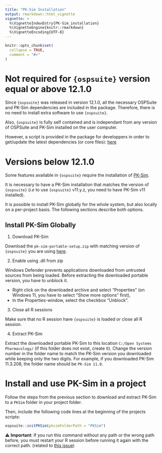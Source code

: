 ```yaml
---
title: "PK-Sim Installation"
output: rmarkdown::html_vignette
vignette: >
  %\VignetteIndexEntry{PK-Sim_installation}
  %\VignetteEngine{knitr::rmarkdown}
  %\VignetteEncoding{UTF-8}
---
```


```r
knitr::opts_chunk$set(
  collapse = TRUE,
  comment = "#>"
)
```

# Not required for `{ospsuite}` version equal or above 12.1.0

Since `{ospsuite}` was released in version 12.1.0, all the necessary OSPSuite 
and PK-Sim dependencies are included in the package. Therefore, there is no need
to install extra software to use `{ospsuite}`.

Also, `{ospsuite}` is fully self contained and is independant from any  version 
of OSPSuite and PK-Sim installed on the user computer.


However, a script is provided in the package for developpers in order to get/update the latest dependencies (or core files): [here](https://github.com/Open-Systems-Pharmacology/OSPSuite-R/blob/main/update_core_files.R)




# Versions below 12.1.0

Some features available in `{ospsuite}` require the installation of
[PK-Sim](https://github.com/Open-Systems-Pharmacology/PK-Sim). 

It is necessary to have a PK-Sim installation that matches the version of 
`{ospsuite}` (*i.e* to use `{ospsuite}` v11.y.z, you need to have PK-Sim v11 installed).

It is possible to install PK-Sim globally for the whole system, but also 
locally on a per-project basis. The following sections describe both options.

## Install PK-Sim Globally

1.  Download PK-Sim

Download the `pk-sim-portable-setup.zip` with matching version of `{ospsuite}` you are using [here](https://github.com/Open-Systems-Pharmacology/PK-Sim/releases).

2.  Enable using .dll from zip

Windows Defender prevents applications downloaded from untrusted sources from
being loaded. Before extracting the downloaded portable version, you have to
unblock it.

-   Right click on the downloaded archive and select "Properties" (on
    Windows 11, you have to select "Show more options" first),
-  In the Properties-window, select the checkbox "Unblock".

3.  Close all R sessions

Make sure that no R session have `{ospsuite}` is loaded or close all R session.


4. Extract PK-Sim

Extract the downloaded portable PK-Sim to this location `C:/Open Systems
Pharmacology/` (if this folder does not exist, create it).
Change the version number in the folder name to match the PK-Sim version you
downloaded while keeping only the two digits. For example, if you downloaded
PK-Sim 11.3.208, the folder name should be `PK-Sim 11.0`.


# Install and use PK-Sim in a project

Follow the steps from the previous section to download and extract PK-Sim to 
 a `PKSim` folder in your project folder.


Then, include the following code lines at the beginning of the projects scripts:

```r
ospsuite::initPKSim(pksimFolderPath = "PKSim")
```

⚠️ **Important**: If you run this command without any path or the wrong path before,
you must restart your R session before running it again with the correct path. 
(related to [this issue](https://github.com/Open-Systems-Pharmacology/rSharp/issues/153))

